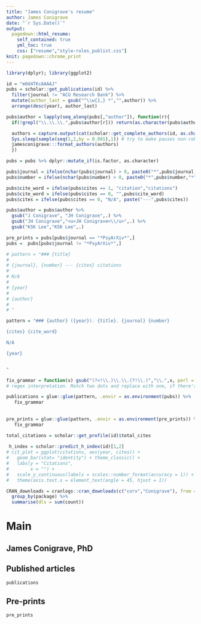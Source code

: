```yaml
---
title: "James Conigrave's resume"
author: James Conigrave
date: "`r Sys.Date()`"
output:
  pagedown::html_resume:
    self_contained: true
    yml_toc: true
    css: ["resume","style-rules_publist.css"]
knit: pagedown::chrome_print
---
```


```r
library(dplyr); library(ggplot2)

id = "m0d4TKcAAAAJ"
pubs = scholar::get_publications(id) %>%
  filter(journal != "ACU Research Bank") %>%
  mutate(author_last = gsub("^\\w{1,} *","",author)) %>% 
  arrange(desc(year), author_last)

pubs$author = lapply(seq_along(pubs[,"author"]), function(r){
  if(!grepl("\\.\\.\\.",pubs$author[r])) return(as.character(pubs$author[r]))

  authors = capture.output(cat(scholar::get_complete_authors(id, as.character(pubs$pubid[r]))))[2]
  Sys.sleep(sample(seq(1,2,by = 0.001),1)) # try to make pauses non-robotic
  jamesconigrave:::format_authors(authors)
  })

pubs = pubs %>% dplyr::mutate_if(is.factor, as.character)

pubs$journal = ifelse(nchar(pubs$journal) > 0, paste0("*",pubs$journal,"*"), pubs$journal)
pubs$number = ifelse(nchar(pubs$number) > 0, paste0("*",pubs$number,"*"), pubs$number)

pubs$cite_word = ifelse(pubs$cites == 1, "citation","citations")
pubs$cite_word = ifelse(pubs$cites == 0, "",pubs$cite_word)
pubs$cites = ifelse(pubs$cites == 0, "N/A", paste("---",pubs$cites))

pubs$author = pubs$author %>% 
  gsub("J Conigrave", "JH Conigrave",.) %>% 
  gsub("JH Conigrave","<u>JH Conigrave<\\/u>",.) %>% 
  gsub("KSK Lee","KSK Lee",.)

pre_prints = pubs[pubs$journal == "*PsyArXiv*",]
pubs =  pubs[pubs$journal != "*PsyArXiv*",]

# pattern = "### {title}
# 
# {journal}, {number} --- {cites} citations
# 
# N/A
# 
# {year}
# 
# {author}
# 
# "

pattern = "### {author} ({year}). {title}. {journal} {number}

{cites} {cite_word}

N/A

{year}


"

fix_grammar = function(x) gsub("(?<!\\.)\\.\\.(?!\\.)","\\.",x, perl = T) %>% gsub("\\?\\.","\\?",.)
# regex interpretation. Match two dots and replace with one, if there's not an extra dot before, or after the two (three dots is a row).

publications = glue::glue(pattern, .envir = as.environment(pubs)) %>% 
   fix_grammar
  
  
pre_prints = glue::glue(pattern, .envir = as.environment(pre_prints)) %>% 
   fix_grammar

total_citations = scholar::get_profile(id)$total_cites
 
 h_index = scholar::predict_h_index(id)[1,2]
# cit_plot = ggplot(citations, aes(year, cites)) +
#   geom_bar(stat= "identity") + theme_classic() +
#   labs(y = "Citations",
#        x = "") +
#   scale_y_continuous(labels = scales::number_format(accuracy = 1)) +
#   theme(axis.text.x = element_text(angle = 45, hjust = 1))

CRAN_downloads = cranlogs::cran_downloads(c("corx","Conigrave"), from = "2015-01-01", to = lubridate::today()) %>% 
  group_by(package) %>% 
  summarise(dls = sum(count))

```


Main
================================================================================

James Conigrave, PhD {#title}
--------------------------------------------------------------------------------

Published articles {data-icon=file}
--------------------------------------------------------------------------------

```r

publications

```

Pre-prints {data-icon=file}
--------------------------------------------------------------------------------

```r

pre_prints

```

